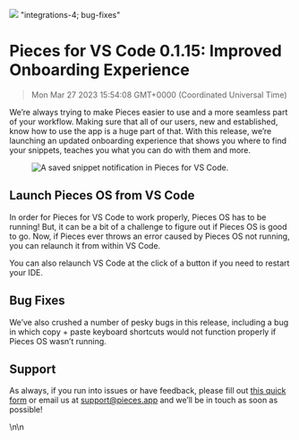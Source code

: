 ![](https://uploads-ssl.webflow.com/6143afec68f555387049efb3/6319fba7bc9b6055f05007ce_VSCode0_1_15_18020dafa369b461731569438368fb82_2000.png)
"integrations-4; bug-fixes"
# Pieces for VS Code 0.1.15: Improved Onboarding Experience
> Mon Mar 27 2023 15:54:08 GMT+0000 (Coordinated Universal Time)
<p>We’re always trying to make Pieces easier to use and a more seamless part of your workflow. Making sure that all of
    our users, new and established, know how to use the app is a huge part of that. With this release, we’re launching
    an updated onboarding experience that shows you where to find your snippets, teaches you what you can do with them
    and more.</p><figure class="w-richtext-figure-type-image w-richtext-align-center" data-rt-type="image"
                         data-rt-align="center">
    <div><img alt="A saved snippet notification in Pieces for VS Code."
              src="https://uploads-ssl.webflow.com/6143afec68f555387049efb3/6319fa98e035981f57c86606_ScreenShot2022-09-06at5_56_30PM_9bc4655b3143408abe7a2fa8f8a76282_800.png"/>
    </div>
</figure><h2 id="5f54f">Launch Pieces OS from VS Code</h2><p>In order for Pieces for VS Code to work properly, Pieces OS
    has to be running! But, it can be a bit of a challenge to figure out if Pieces OS is good to go. Now, if Pieces ever
    throws an error caused by Pieces OS not running, you can relaunch it from within VS Code.</p><p>You can also
    relaunch VS Code at the click of a button if you need to restart your IDE.</p><h2 id="fs2fh">Bug Fixes</h2><p>We’ve
    also crushed a number of pesky bugs in this release, including a bug in which copy + paste keyboard shortcuts would
    not function properly if Pieces OS wasn’t running.</p><h2 id="a1trq">Support</h2><p>As always, if you run into
    issues or have feedback, please fill out <a href="https://getpieces.typeform.com/to/mCjBSIjF" target="_blank"
                                                rel="noopener noreferrer">this quick form</a> or email us at <a
        href="mailto:support@pieces.app" target="_blank" rel="noopener noreferrer">support@pieces.app</a> and we’ll be
    in touch as soon as possible!</p>\n\n
